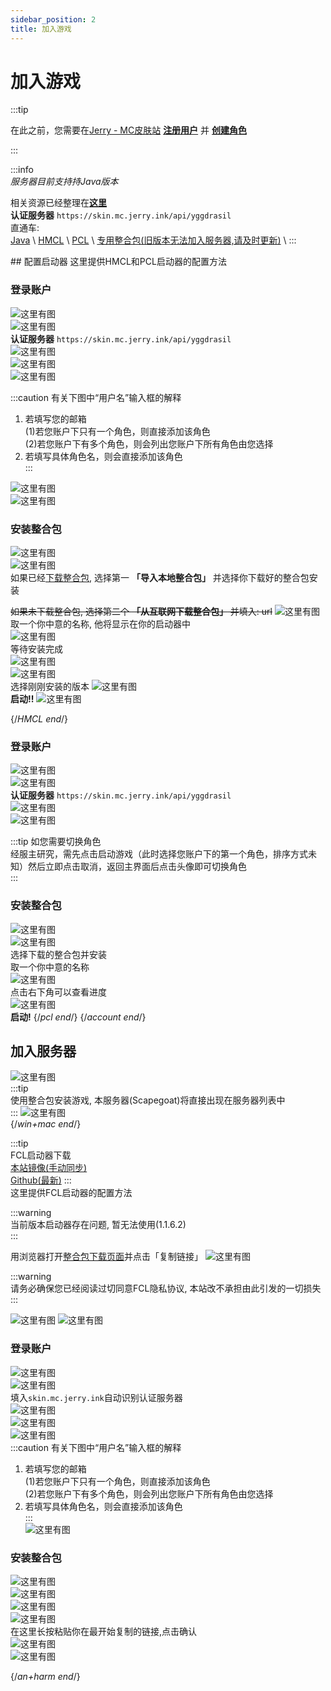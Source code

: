 ```yaml
---
sidebar_position: 2
title: 加入游戏
---
```



# 加入游戏  

:::tip

在此之前，您需要在[Jerry - MC皮肤站](https://skin.mc.jerry.ink/) [**注册用户**](https://skin.mc.jerry.ink/auth/register) 并 [**创建角色**](../jerry-mc-skin/newbee-guide/add-player)

:::

:::info  
*服务器目前支持持Java版本*  

相关资源已经整理在[**这里**](https://pan.jerry.ink/Minecraft)  
**认证服务器** `https://skin.mc.jerry.ink/api/yggdrasil`  
直通车:  
[Java](https://pan.jerry.ink/Minecraft/Java/JDK) \ 
[HMCL](https://pan.jerry.ink/Minecraft/Java/%E5%90%AF%E5%8A%A8%E5%99%A8/HMCL) \ 
[PCL](https://pan.jerry.ink/Minecraft/Java/%E5%90%AF%E5%8A%A8%E5%99%A8/PCL) \ 
[专用整合包(旧版本无法加入服务器,请及时更新)](https://pan.jerry.ink/public/Minecraft/Scapegoat%20Client/Scapegoat-latest.zip) \ 
:::  

<Tabs>
  <TabItem value='Windows或MacOS' label='Windows或MacOS'>
## 配置启动器
这里提供HMCL和PCL启动器的配置方法

<Tabs>
  <TabItem value='HMCL' label='HMCL'>

### 登录账户  
![这里有图](img/20230120005612.png)  
![这里有图](img/20230120005701.png)  
**认证服务器** `https://skin.mc.jerry.ink/api/yggdrasil`  
![这里有图](img/20230120005807.png)  
![这里有图](img/20230120005901.png)  
![这里有图](img/20230120005931.png)  

:::caution 有关下图中“用户名”输入框的解释  
1. 若填写您的邮箱  
  (1)若您账户下只有一个角色，则直接添加该角色  
  (2)若您账户下有多个角色，则会列出您账户下所有角色由您选择  
2. 若填写具体角色名，则会直接添加该角色  
:::  

![这里有图](img/20230120010031.png)  
![这里有图](img/20230120010154.png)  

### 安装整合包  
![这里有图](img/20240612213112.png)  
![这里有图](img/20240612213427.png)  
如果已经[下载整合包](https://pan.jerry.ink/public/Minecraft/Scapegoat%20Client/Scapegoat-latest.zip), 选择第一 **「导入本地整合包」** 并选择你下载好的整合包安装  

~~如果未下载整合包, 选择第二个 **「从互联网下载整合包」** 并填入: url~~
![这里有图](img/20240612213850.png)  
取一个你中意的名称, 他将显示在你的启动器中  
![这里有图](img/20240612215511.png)  
等待安装完成  
![这里有图](img/20240612215828.png)  
![这里有图](img/20240612215949.png)  
选择刚刚安装的版本
![这里有图](img/20240612220114.png)  
**启动!!**
![这里有图](img/20240612220205.png)

  </TabItem>{/*HMCL end*/}

  <TabItem value='PCL' label='PCL'>

### 登录账户  
![这里有图](img/20230120012708.png)  
![这里有图](img/20230120012829.png)  
**认证服务器** `https://skin.mc.jerry.ink/api/yggdrasil`  
![这里有图](img/20230120013029.png)  
![这里有图](img/20230120013236.png)  

:::tip 如您需要切换角色  
经服主研究，需先点击启动游戏（此时选择您账户下的第一个角色，排序方式未知）然后立即点击取消，返回主界面后点击头像即可切换角色  
:::  

### 安装整合包  
![这里有图](img/20240612220702.png)  
![这里有图](img/20240612220827.png)  
选择下载的整合包并安装  
取一个你中意的名称  
![这里有图](img/20240612221104.png)  
点击右下角可以查看进度  
![这里有图](img/20240612221221.png)  
**启动!**
  </TabItem>{/*pcl end*/}
</Tabs>{/*account end*/}

## 加入服务器  

![这里有图](img/6370fe53ca864.png)  
:::tip   
使用整合包安装游戏, 本服务器(Scapegoat)将直接出现在服务器列表中  
:::
![这里有图](img/6370fe526abc7.png)  
  </TabItem>{/*win+mac end*/}

  <TabItem value='Android或Harmony' label='Android或Harmony'>

:::tip  
FCL启动器下载  
[本站镜像(手动同步)](https://pan.jerry.ink/Minecraft/Java/%E5%90%AF%E5%8A%A8%E5%99%A8/FCL)  
[Github(最新)](https://fcl-team.github.io/pages/download.html)
:::  
这里提供FCL启动器的配置方法  

:::warning  
当前版本启动器存在问题, 暂无法使用(1.1.6.2)  
:::  

用浏览器打开[整合包下载页面](https://pan.jerry.ink/public/Minecraft/Scapegoat%20Client/Scapegoat-latest.zip)并点击「复制链接」
![这里有图](img/20240614233325.png)

:::warning  
请务必确保您已经阅读过切同意FCL隐私协议, 本站改不承担由此引发的一切损失  
:::  

![这里有图](img/20240614232641.png)
![这里有图](img/20240614232914.png)

### 登录账户  
![这里有图](img/20240615161722.png)  
![这里有图](img/20240615161828.png)  
填入`skin.mc.jerry.ink`自动识别认证服务器  
![这里有图](img/20240615161928.png)  
![这里有图](img/20240615161959.png)  
![这里有图](img/20240615162109.png)  
:::caution 有关下图中“用户名”输入框的解释  
1. 若填写您的邮箱  
  (1)若您账户下只有一个角色，则直接添加该角色  
  (2)若您账户下有多个角色，则会列出您账户下所有角色由您选择  
2. 若填写具体角色名，则会直接添加该角色  
:::  
![这里有图](img/20240615162152.png)  

### 安装整合包  
![这里有图](img/20240614233002.png)  
![这里有图](img/20240614233026.png)  
![这里有图](img/20240614233050.png)  
![这里有图](img/20240614233722.png)  
在这里长按粘贴你在最开始复制的链接,点击确认  
![这里有图](img/20240614233809.png)  
![这里有图](img/20240614234652.png)  


  </TabItem>{/*an+harm  end*/}
</Tabs>